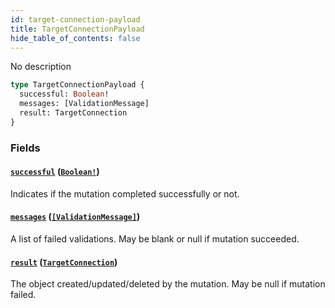 ```yaml
---
id: target-connection-payload
title: TargetConnectionPayload
hide_table_of_contents: false
---
```



No description

```graphql
type TargetConnectionPayload {
  successful: Boolean!
  messages: [ValidationMessage]
  result: TargetConnection
}
```


### Fields

#### [`successful`](#) ([`Boolean!`](/swapi/scalars/boolean))

Indicates if the mutation completed successfully or not.


#### [`messages`](#) ([`[ValidationMessage]`](/swapi/objects/validation-message))

A list of failed validations. May be blank or null if mutation succeeded.


#### [`result`](#) ([`TargetConnection`](/swapi/objects/target-connection))

The object created/updated/deleted by the mutation. May be null if mutation failed.




